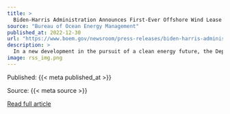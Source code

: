 ```yaml
---
title: >
  Biden-Harris Administration Announces First-Ever Offshore Wind Lease Sale in the Pacific
source: "Bureau of Ocean Energy Management"
published_at: 2022-12-30
url: "https://www.boem.gov/newsroom/press-releases/biden-harris-administration-announces-first-ever-offshore-wind-lease-sale"
description: >
  In a new development in the pursuit of a clean energy future, the Department of the Interior today announced that the BOEM will hold an offshore wind energy lease sale on Dec. 6, 2022, for areas on the OCS off central and northern California.
image: rss_img.png
---
```



  Published: {{< meta published_at >}}
  

  Source: {{< meta source >}}
  

  [Read full article]({{< meta url >}}){target='blank'}
  

